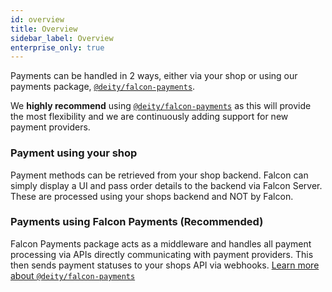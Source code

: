 ```yaml
---
id: overview
title: Overview
sidebar_label: Overview
enterprise_only: true
---
```


Payments can be handled in 2 ways, either via your shop or using our payments package, [`@deity/falcon-payments`](falcon-payments/overview).

We **highly recommend** using [`@deity/falcon-payments`](falcon-payments/overview) as this will provide the most flexibility and we are continuously adding support for new payment providers.

### Payment using your shop
Payment methods can be retrieved from your shop backend. Falcon can simply display a UI and pass order details to the backend via Falcon Server.  These are processed using your shops backend and NOT by Falcon.

### Payments using Falcon Payments (Recommended)
Falcon Payments package acts as a middleware and handles all payment processing via APIs directly communicating with payment providers. This then sends payment statuses to your shops API via webhooks.
[Learn more about `@deity/falcon-payments`](falcon-payments/overview)
